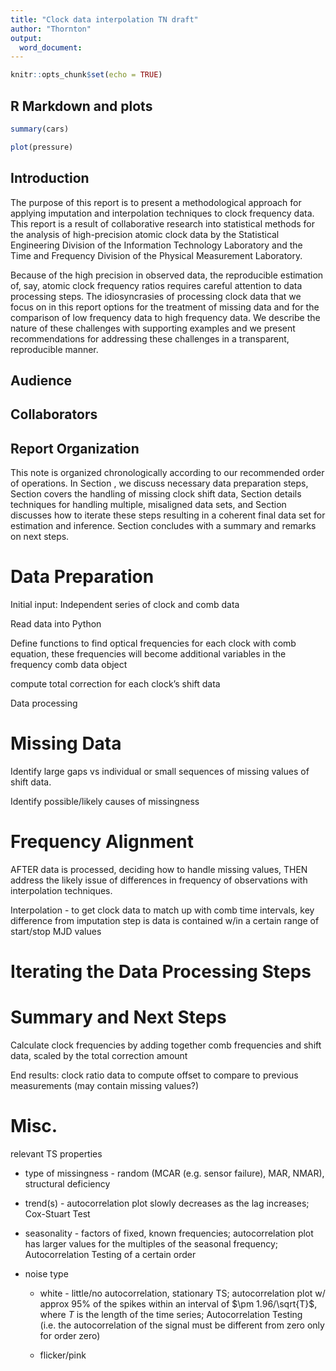 ```yaml
---
title: "Clock data interpolation TN draft"
author: "Thornton"
output:
  word_document:
---
```


```r
knitr::opts_chunk$set(echo = TRUE)
```


## R Markdown and plots 

```r
summary(cars)
```

```r
plot(pressure)
```


## Introduction

The purpose of this report is to present a methodological approach for applying imputation and interpolation techniques to clock frequency data. This report is a result of collaborative research into statistical methods for the analysis of high-precision atomic clock data by the Statistical Engineering Division of the Information Technology Laboratory and the Time and Frequency Division of the Physical Measurement Laboratory. 

Because of the high precision in observed data, the reproducible estimation of, say, atomic clock frequency ratios requires careful attention to data processing steps. The idiosyncrasies of processing clock data that we focus on in this report options for the treatment of missing data and for the comparison of low frequency data to high frequency data. We describe the nature of these challenges with supporting examples and we present recommendations for addressing these challenges in a transparent, reproducible manner.      


## Audience

## Collaborators  

## Report Organization 
This note is organized chronologically according to our recommended order of operations. In Section \ref{sec:dataprep}, we discuss necessary data preparation steps, Section \ref{sec:missingdata} covers the handling of missing clock shift data, Section \ref{sec:interp} details techniques for handling multiple, misaligned data sets, and Section \ref{sec:iterate} discusses how to iterate these steps resulting in a coherent final data set for estimation and inference. Section \ref{sec:summary} concludes with a summary and remarks on next steps.   

# Data Preparation 

Initial input: Independent series of clock and comb data
\begin{itemize}
	\item Clock shift files containing variables: MJD, shift, and possibly ISGOOD 
	\item Frequency comb data containing variables: MJD, SDR:frep ErYb, fo ErYb, fb Si ErYb, fb Al ErYb, fb Yb ErYb
\end{itemize}

 Read data into Python

 Define functions to find optical frequencies for each clock with comb equation, these frequencies will become additional variables in the frequency comb data object 

 compute total correction for each clock's shift data 

 Data processing 
\begin{itemize}
  \item filter out all "not good" data. will probably not be any missing values after that but in case there are then go on to imputation step 
	\item change all data variables to type float for high precision computing
	\item find overlapping MJD values for each clock frequency data set 
	\item visualize gaps in the clock frequency data sets 
\end{itemize} 

# Missing Data 

Identify large gaps vs individual or small sequences of missing values of shift data.  

Identify possible/likely causes of missingness 

\begin{itemize}
	\item note MJD indices for large gaps of missing values 
	\item use interpolation techniques (see below) for short sequence of individual missing values 
	\item keep with caution about how this may impact subsequent steps
  \item decide upon initial and final MJD values for analysis  
\end{itemize}


# Frequency Alignment

AFTER data is processed, deciding how to handle missing values, THEN address the likely issue of differences in frequency of observations with interpolation techniques. 

Interpolation - to get clock data to match up with comb time intervals, key difference from imputation step is data is contained w/in a certain range of start/stop MJD values 

\begin{itemize}
	\item numpy.interp and pandas.interpolate, linear 
	\item other options: incorporate randomness, kalman smoothing
  \item lit review 
    \begin{itemize}
    \item including (but not limited to) the problem of transforming a low-frequency series into a high-frequency one
      \begin{itemize}
      \item A Survey of Methods to Interpolate, Distribute and  Extrapolate Time Series (2010) https://www.scirp.org/html/3396.html - Kalman filtering Sec. 6 
      \end{itemize}
    \item 
    \end{itemize} 
\end{itemize}


# Iterating the Data Processing Steps


# Summary and Next Steps 

Calculate clock frequencies by adding together comb frequencies and shift data, scaled by the total correction amount 

End results: clock ratio data to compute offset to compare to previous measurements (may contain missing values?) 


# Misc.


relevant TS properties 

- type of missingness - random (MCAR (e.g. sensor failure), MAR, NMAR), structural deficiency

- trend(s) - autocorrelation plot slowly decreases as the lag increases; Cox-Stuart Test

- seasonality - factors of fixed, known frequencies; autocorrelation plot has larger values for the multiples of the seasonal frequency; Autocorrelation Testing of a certain order 

- noise type

  * white - little/no autocorrelation, stationary TS; autocorrelation plot w/ approx $95\%$ of the spikes within an interval of $\pm 1.96/\sqrt{T}$, where $T$ is the length of the time series; Autocorrelation Testing (i.e. the autocorrelation of the signal must be different from zero only for order zero)

  * flicker/pink 
